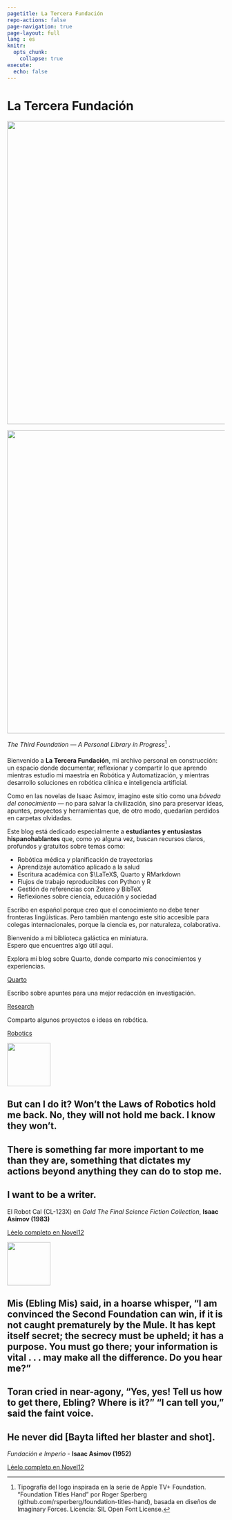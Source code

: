 ```yaml
---
pagetitle: La Tercera Fundación
repo-actions: false
page-navigation: true
page-layout: full
lang : es
knitr:
  opts_chunk: 
    collapse: true
execute: 
  echo: false
---
```


# [La Tercera Fundación]{.third-color}
:::{.header-banner}

::: light-mode
![](../images/Logo_animation_blog_light.svg){fig-alt="The Third Foundation logo" width=700px}
:::

::: dark-mode
![](../images/Logo_animation_blog_dark.svg){fig-alt="The Third Foundation logo" width=700px}
:::

:::

:::{.header-text style="margin-bottom: 20px;"}
:::{.header-block}
*The Third Foundation — A Personal Library in Progress*[^1] .
:::
:::

Bienvenido a **La Tercera Fundación**, mi archivo personal en construcción: un espacio donde documentar, reflexionar y compartir lo que aprendo mientras estudio mi maestría en Robótica y Automatización, y mientras desarrollo soluciones en robótica clínica e inteligencia artificial.

Como en las novelas de Isaac Asimov, imagino este sitio como una *bóveda del conocimiento* — no para salvar la civilización, sino para preservar ideas, apuntes, proyectos y herramientas que, de otro modo, quedarían perdidos en carpetas olvidadas.

Este blog está dedicado especialmente a **estudiantes y entusiastas hispanohablantes** que, como yo alguna vez, buscan recursos claros, profundos y gratuitos sobre temas como:  

- Robótica médica y planificación de trayectorias  
- Aprendizaje automático aplicado a la salud  
- Escritura académica con $\LaTeX$, Quarto y RMarkdown  
- Flujos de trabajo reproducibles con Python y R  
- Gestión de referencias con Zotero y BibTeX  
- Reflexiones sobre ciencia, educación y sociedad

Escribo en español porque creo que el conocimiento no debe tener fronteras lingüísticas. Pero también mantengo este sitio accesible para colegas internacionales, porque la ciencia es, por naturaleza, colaborativa.

Bienvenido a mi biblioteca galáctica en miniatura.  
Espero que encuentres algo útil aquí.

::: {.grid}

::: {.g-col-12 .g-col-md-4}
<div class="card h-100" id="card-first-color">
<div class="card-body d-flex flex-column">
<p class="card-text">Explora mi blog sobre Quarto, donde comparto mis conocimientos y experiencias.</p>
<div style="margin-top: auto;"><a href="quarto.qmd" class="card-link heading-font">Quarto</a></div>
</div>
</div>
:::

::: {.g-col-12 .g-col-md-4}
<div class="card h-100" id="card-second-color">
<div class="card-body d-flex flex-column">
<p class="card-text">Escribo sobre apuntes para una mejor redacción en investigación.</p>
<div style="margin-top: auto;"><a href="research.qmd" class="card-link second-color-link heading-font">Research</a></div>
</div>
</div>
:::

::: {.g-col-12 .g-col-md-4}
<div class="card h-100" id="card-third-color">
<div class="card-body d-flex flex-column">
<p class="card-text">Comparto algunos proyectos e ideas en robótica.</p>
<div style="margin-top: auto;"><a href="robotics.qmd" class="card-link third-color-link heading-font">Robotics</a></div>
</div>
</div>
:::

:::


::: {.pullout-text}
::: {.pullout-container}
::: {.pullout-block .black-background}
![](../images/blue-quote.png){width="100px"}

## But can I do it? Won’t the Laws of Robotics hold me back. No, they will not hold me back. I know they won’t.

## There is something far more important to me than they are, something that dictates my actions beyond anything they can do to stop me.

## I want to be a writer.
El Robot Cal (CL-123X) en *Gold The Final Science Fiction Collection*, **Isaac Asimov (1983)**

::: {.button}
[Léelo completo en Novel12](https://novel12.com/243245/gold-the-final-science-fiction-collection-.htm)
:::

:::
:::
:::


::: {.pullout-text}
::: {.pullout-container}
::: {.pullout-block .black-background}
![](../images/orange-quote.png){width="100px"}

## Mis (Ebling Mis) said, in a hoarse whisper, “I am convinced the Second Foundation can win, if it is not caught prematurely by the Mule. It has kept itself secret; the secrecy must be upheld; it has a purpose. You must go there; your information is vital . . . may make all the difference. Do you hear me?”

## Toran cried in near-agony, “Yes, yes! Tell us how to get there, Ebling? Where is it?” “I can tell you,” said the faint voice.

## He never did [Bayta lifted her blaster and shot].
*Fundación e Imperio* - **Isaac Asimov (1952)**

::: {.button}
[Léelo completo en Novel12](https://novel12.com/241030/foundation-and-empire.htm)
:::

:::
:::
:::

[^1]: Tipografía del logo inspirada en la serie de Apple TV+ Foundation. "Foundation Titles Hand" por Roger Sperberg (github.com/rsperberg/foundation-titles-hand), basada en diseños de Imaginary Forces. Licencia: SIL Open Font License.